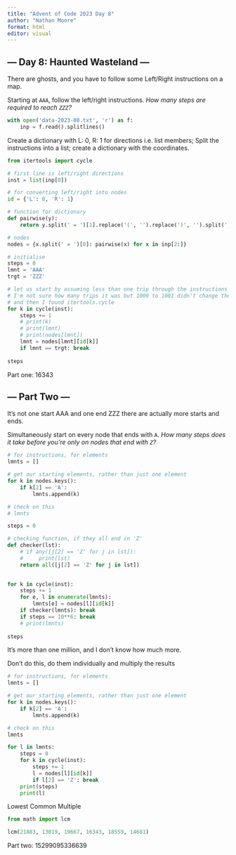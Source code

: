 ```yaml
---
title: "Advent of Code 2023 Day 8"
author: "Nathan Moore"
format: html
editor: visual
---
```


## --- Day 8: Haunted Wasteland ---

There are ghosts, and you have to follow some Left/Right instructions on a map.

Starting at `AAA`, follow the left/right instructions. *How many steps are required to reach `ZZZ`?*

```python

with open('data-2023-08.txt', 'r') as f:
    inp = f.read().splitlines()

```

Create a dictionary with L: 0, R: 1 for directions i.e. list members; Split the instructions into a list; create a dictionary with the coordinates.

```python

from itertools import cycle

# first line is left/right directions
inst = list(inp[0])

# for converting left/right into nodes
id = {'L': 0, 'R': 1}

# function for dictionary
def pairwise(y): 
    return y.split(' = ')[1].replace('(', '').replace(')', '').split(', ')

# nodes 
nodes = {x.split(' = ')[0]: pairwise(x) for x in inp[2:]}

```

```python

# initialise
steps = 0
lmnt = 'AAA'
trgt = 'ZZZ'

# let us start by assuming less than one trip through the instructions
# I'm not sure how many trips it was but 1000 to 1001 didn't change the answer
# and then I found itertools.cycle
for k in cycle(inst): 
    steps += 1
    # print(k)
    # print(lmnt)
    # print(nodes[lmnt])
    lmnt = nodes[lmnt][id[k]]
    if lmnt == trgt: break
    
steps
```

Part one: 16343

## --- Part Two ---

It's not one start AAA and one end ZZZ there are actually more starts and ends.

Simultaneously start on every node that ends with `A`. *How many steps does it take before you're only on nodes that end with `Z`?*

```python


# for instructions, for elements
lmnts = []

# get our starting elements, rather than just one element
for k in nodes.keys():
    if k[2] == 'A':
        lmnts.append(k)

# check on this        
# lmnts

steps = 0

# checking function, if they all end in 'Z'
def checker(lst):
    # if any([j[2] == 'Z' for j in lst]):
    #     print(lst)
    return all([j[2] == 'Z' for j in lst])
  

for k in cycle(inst): 
    steps += 1
    for e, l in enumerate(lmnts): 
        lmnts[e] = nodes[l][id[k]]
    if checker(lmnts): break
    if steps == 10**6: break
    # print(lmnts)
    
steps
```

It's more than one million, and I don't know how much more.

Don't do this, do them individually and multiply the results

```python

# for instructions, for elements
lmnts = []

# get our starting elements, rather than just one element
for k in nodes.keys():
    if k[2] == 'A':
        lmnts.append(k)

# check on this        
lmnts

for l in lmnts: 
    steps = 0
    for k in cycle(inst): 
        steps += 1
        l = nodes[l][id[k]]
        if l[2] == 'Z': break
    print(steps)
    print(l)


```

Lowest Common Multiple

```python
from math import lcm

lcm(21883, 13019, 19667, 16343, 18559, 14681)

```

Part two: 15299095336639
